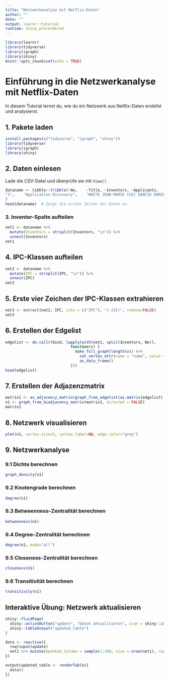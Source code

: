 ```yaml
---
title: "Netzwerkanalyse mit Netflix-Daten"
author: ""
date: ""
output: learnr::tutorial
runtime: shiny_prerendered
---
```


```r
library(learnr)
library(tidyverse)
library(igraph)
library(shiny)
knitr::opts_chunk$set(echo = TRUE)
```

# Einführung in die Netzwerkanalyse mit Netflix-Daten

In diesem Tutorial lernst du, wie du ein Netzwerk aus Netflix-Daten erstellst und analysierst.

## 1. Pakete laden

```r
install.packages(c("tidyverse", "igraph", "shiny"))
library(tidyverse)
library(igraph)
library(shiny)
```

## 2. Daten einlesen

Lade die CSV-Datei und überprüfe sie mit `View()`.

```r
dataname <- tibble::tribble(~No,	~Title,	~Inventors,	~Applicants,	~Publication number, ~Earliest priority,	~IPC,	~CPC,	~Publication date,	~Earliest publication,	~Family number, 
"1",	"Application Discovery",	"WHITE JEAN-MARIE [US] DANCIU DANIEL [CH]",	"NETFLIX INC [US]",	"US10931735B2 US2014006474A1",	"28.06.2012",	"H04L29/08 H04N21/41 H04N21/4363 H04N21/442 H04N21/47 H04N21/4782 H04N21/462 H04N21/478",	"G06F15/16 (KR) G06F9/445 (KR) H04L67/025 (EP,US) H04L67/10 (US) H04L67/51 (EP,US) H04N21/4126 (EP,KR,US) H04N21/43637 (EP,US) H04N21/44227 (EP,US) H04N21/4622 (EP) H04N21/47 (EP,US) H04N21/478 (EP) H04N21/4782 (EP,US) H04N21/4622 (US) H04N21/478 (US)",	"2014-01-02 2021-02-23",	"28.12.2013", "48747371"
)
head(dataname)  # Zeigt die ersten Zeilen der Daten an
```

### 3. Inventor-Spalte aufteilen

```r
net1 <- dataname %>% 
  mutate(Inventors = strsplit(Inventors, "\n")) %>% 
  unnest(Inventors)
net1
```

## 4. IPC-Klassen aufteilen

```r
net2 <- dataname %>% 
  mutate(IPC = strsplit(IPC, "\n")) %>% 
  unnest(IPC)
net2
```

## 5. Erste vier Zeichen der IPC-Klassen extrahieren

```r
net3 <- extract(net2, IPC, into = c("IPC"), "(.{4})", remove=FALSE)
net3
```

## 6. Erstellen der Edgelist

```r
edgelist <- do.call(rbind, lapply(with(net1, split(Inventors, No)),
                             function(v) {
                               make_full_graph(length(v)) %>%
                                 set_vertex_attr(name = "name", value = v) %>%
                                 as_data_frame()
                             }))
head(edgelist)
```

## 7. Erstellen der Adjazenzmatrix

```r
matrix1 <- as_adjacency_matrix(graph_from_edgelist(as.matrix(edgelist), directed=FALSE))
n1 <- graph_from_biadjacency_matrix(matrix1, directed = FALSE)
matrix1
```

## 8. Netzwerk visualisieren

```r
plot(n1, vertex.size=5, vertex.label=NA, edge.color="grey")
```

## 9. Netzwerkanalyse

### 9.1 Dichte berechnen

```r
graph_density(n1)
```

### 9.2 Knotengrade berechnen

```r
degree(n1)
```

### 9.3 Betweenness-Zentralität berechnen

```r
betweenness(n1)
```

### 9.4 Degree-Zentralität berechnen

```r
degree(n1, mode="all")
```

### 9.5 Closeness-Zentralität berechnen

```r
closeness(n1)
```

### 9.6 Transitivität berechnen

```r
transitivity(n1)
```

## Interaktive Übung: Netzwerk aktualisieren

```r
shiny::fluidPage(
  shiny::actionButton("update", "Daten aktualisieren", icon = shiny::icon("refresh")),
  shiny::tableOutput("updated_table")
)
```

```r
data <- reactive({
  req(input$update)
  net1 %>% mutate(Updated_Column = sample(1:100, size = nrow(net1), replace = TRUE))
})

output$updated_table <- renderTable({
  data()
})
```
